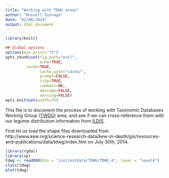 ```yaml
---
title: "Working with TDWG areas"
author: "Russell Dinnage"
date: "01/08/2014"
output: html_document
---
```


```r
library(knitr)

## Global options
options(max.print="75")
opts_chunk$set(fig.path="out/",
               echo=TRUE,
         cache=TRUE,
               cache.path="cache/",
               prompt=FALSE,
               tidy=TRUE,
               comment=NA,
               message=FALSE,
               warning=FALSE)
opts_knit$set(width=75)
```

This file is to document the process of working with Taxonomic Databases Working Group ([TWDG](http://www.kew.org/science-research-data/kew-in-depth/gis/resources-and-publications/data/tdwg/index.htm)) area, and see if we can cross-reference them with our legume distribution information from [ILDIS](http://www.ildis.org/).

First let us load the shape files downloaded from http://www.kew.org/science-research-data/kew-in-depth/gis/resources-and-publications/data/tdwg/index.htm on July 30th, 2014.

```r
library(rgdal)
library(sp)
tdwg <- readOGR(dsn = "inst/extdata/TDWG/TDWG_4", layer = "level4")
class(tdwg)
plot(tdwg)
```